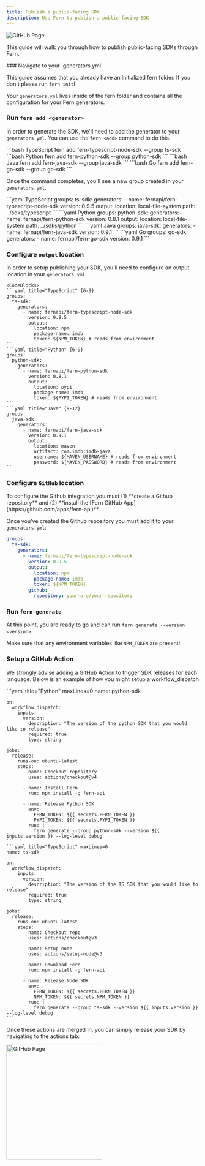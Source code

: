 ```yaml
---
title: Publish a public-facing SDK
description: Use Fern to publish a public-facing SDK
---
```


<Frame caption="Merge.dev uses Fern for their SDKs">
  <img alt="GitHub Page" src="assets/merge-github.png" />
</Frame>

This guide will walk you through how to publish public-facing SDKs through Fern. 

<Steps>
  ### Navigate to your `generators.yml` 

  This guide assumes that you already have an initialized fern folder. If you don't 
  please run `fern init`! 

  Your `generators.yml` lives inside of the fern folder and contains all 
  the configuration for your Fern generators. 

  ### Run `fern add <generator>`

  In order to generate the SDK, we'll need to add the generator to your 
  `generators.yml`. You can use the `fern <add>` command to do this. 

  <CodeBlocks>
    ```bash TypeScript
    fern add fern-typescript-node-sdk --group ts-sdk
    ```
    ```bash Python
    fern add fern-python-sdk --group python-sdk
    ```
    ```bash Java
    fern add fern-java-sdk --group java-sdk
    ```
    ```bash Go
    fern add fern-go-sdk --group go-sdk
    ```
  </CodeBlocks>

  Once the command completes, you'll see a new group created in your `generators.yml`. 
  
  <CodeBlocks>
    ```yaml TypeScript 
    groups: 
      ts-sdk:
        generators:
          - name: fernapi/fern-typescript-node-sdk
            version: 0.9.5
            output:
              location: local-file-system
              path: ../sdks/typescript
    ```
    ```yaml Python 
    groups: 
      python-sdk:
        generators:
          - name: fernapi/fern-python-sdk
            version: 0.8.1
            output:
              location: local-file-system
              path: ../sdks/python
    ```
    ```yaml Java 
    groups: 
      java-sdk:
        generators:
          - name: fernapi/fern-java-sdk
            version: 0.9.1
    ```
    ```yaml Go 
    groups:
      go-sdk:
        generators:
          - name: fernapi/fern-go-sdk
            version: 0.9.1
    ```
  </CodeBlocks>

  ### Configure `output` location

  In order to setup publishing your SDK, you'll need to configure 
  an output location in your `generators.yml`.

    <CodeBlocks>
    ```yaml title="TypeScript" {6-9}
    groups: 
      ts-sdk:
        generators:
          - name: fernapi/fern-typescript-node-sdk
            version: 0.9.5
            output:
              location: npm
              package-name: imdb
              token: ${NPM_TOKEN} # reads from environment
    ```
    ```yaml title="Python" {6-9}
    groups: 
      python-sdk:
        generators:
          - name: fernapi/fern-python-sdk
            version: 0.8.1
            output:
              location: pypi
              package-name: imdb
              token: ${PYPI_TOKEN} # reads from environment
    ```
    ```yaml title="Java" {9-12}
    groups: 
      java-sdk:
        generators:
          - name: fernapi/fern-java-sdk
            version: 0.9.1
            output:
              location: maven
              artifact: com.imdb:imdb-java
              username: ${MAVEN_USERNAME} # reads from environment
              password: ${MAVEN_PASSWORD} # reads from environment
    ```
  </CodeBlocks>

  ### Configure `GitHub` location

  <Warning>
    To configure the Github integration you must (1) **create a Github repository** and (2) **install the [Fern GitHub App](https://github.com/apps/fern-api)**. 
  </Warning>

  Once you've created the Github repository you must add it to your `generators.yml`: 

  ```yaml title="TypeScript" {10-11}
  groups: 
    ts-sdk:
      generators:
        - name: fernapi/fern-typescript-node-sdk
          version: 0.9.5
          output:
            location: npm
            package-name: imdb
            token: ${NPM_TOKEN} 
          github: 
            repository: your-org/your-repository
  ```

  ### Run `fern generate`

  At this point, you are ready to go and can run `fern generate --version <version>`. 
  
  <Warning> Make sure that any environment variables like `NPM_TOKEN` are present! </Warning>

  ### Setup a GitHub Action

  We strongly advise adding a GitHub Action to trigger SDK releases for each language. Below is 
  an example of how you might setup a workflow_dispatch 
  
  <CodeBlocks>
    ```yaml title="Python" maxLines=0
    name: python-sdk

    on:
      workflow_dispatch:
        inputs:
          version:
            description: "The version of the python SDK that you would like to release"
            required: true
            type: string

    jobs:
      release:
        runs-on: ubuntu-latest
        steps:
          - name: Checkout repository
            uses: actions/checkout@v4

          - name: Install Fern
            run: npm install -g fern-api

          - name: Release Python SDK
            env:
              FERN_TOKEN: ${{ secrets.FERN_TOKEN }}
              PYPI_TOKEN: ${{ secrets.PYPI_TOKEN }}
            run: |
              fern generate --group python-sdk --version ${{ inputs.version }} --log-level debug
    ```
    ```yaml title="TypeScript" maxLines=0
    name: ts-sdk

    on:
      workflow_dispatch:
        inputs:
          version:
            description: "The version of the TS SDK that you would like to release"
            required: true
            type: string

    jobs:
      release:
        runs-on: ubuntu-latest
        steps:
          - name: Checkout repo
            uses: actions/checkout@v3

          - name: Setup node
            uses: actions/setup-node@v3

          - name: Download Fern
            run: npm install -g fern-api

          - name: Release Node SDK
            env:
              FERN_TOKEN: ${{ secrets.FERN_TOKEN }}
              NPM_TOKEN: ${{ secrets.NPM_TOKEN }}
            run: |
              fern generate --group ts-sdk --version ${{ inputs.version }} --log-level debug
    ```
  </CodeBlocks>

  Once these actions are merged in, you can simply release your SDK by navigating to the actions tab: 

  <img alt="GitHub Page" src="assets/sdk-release-action.png" width="250" height="300"/>


</Steps>
